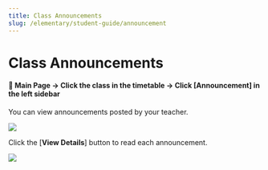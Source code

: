 ```yaml
---
title: Class Announcements
slug: /elementary/student-guide/announcement
---
```



# Class Announcements

#### 📍 Main Page → Click the class in the timetable → Click [Announcement] in the left sidebar

You can view announcements posted by your teacher.

<Image src="/img/en/elementary/student/07-01.jpg" size="lg" />

Click the [**View Details**] button to read each announcement.

<Image src="/img/en/elementary/student/07-02.jpg" size="lg" />
